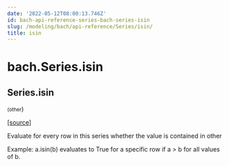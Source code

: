 ```yaml
---
date: '2022-05-12T08:00:13.746Z'
id: bach-api-reference-series-bach-series-isin
slug: /modeling/bach/api-reference/Series/isin/
title: isin
---
```


# bach.Series.isin

<div className="method">

## <span className="additional-name">Series.</span><span className="name">isin</span>

<small className="parameter-list">(<span className="parameter" id="other">other</span></small>)


&#8203;<span className="view-source">[[source]](https://github.com/objectiv/objectiv-analytics/blob/main/bach/bach/series/series.py)</span>

<div className="content">

Evaluate for every row in this series whether the value is contained in other

Example: a.isin(b) evaluates to True for a specific row if a > b for all values of b.


</div>


</div>
